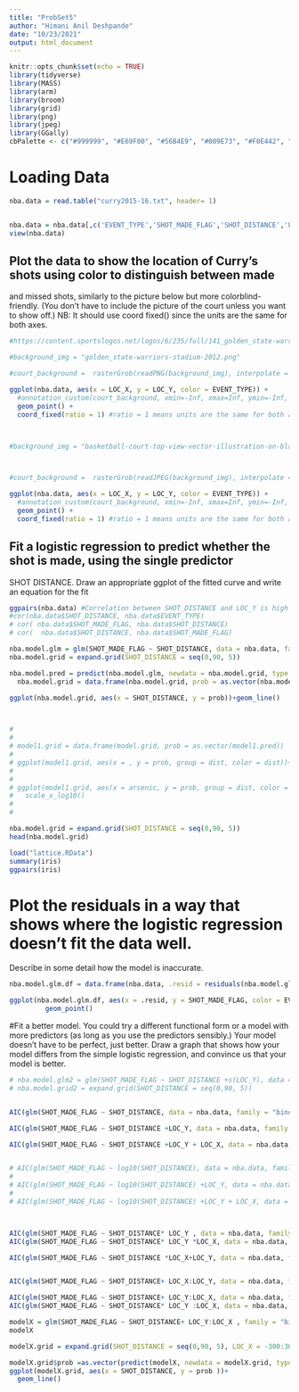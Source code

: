 ---
title: "ProbSet5"
author: "Himani Anil Deshpande"
date: "10/23/2021"
output: html_document
---

```{r setup, include=FALSE}
knitr::opts_chunk$set(echo = TRUE)
library(tidyverse)
library(MASS)
library(arm)
library(broom)
library(grid)
library(png)
library(jpeg)
library(GGally)
cbPalette <- c("#999999", "#E69F00", "#56B4E9", "#009E73", "#F0E442", "#0072B2", "#D55E00", "#CC79A7")
```
# Loading Data

```{r}
nba.data = read.table("curry2015-16.txt", header= 1)


nba.data = nba.data[,c('EVENT_TYPE','SHOT_MADE_FLAG','SHOT_DISTANCE','LOC_X','LOC_Y')]
view(nba.data)
```
## Plot the data to show the location of Curry’s shots using color to distinguish between made
and missed shots, similarly to the picture below but more colorblind-friendly. (You don’t
have to include the picture of the court unless you want to show off.) NB: It should use
coord fixed() since the units are the same for both axes.

```{r}

#https://content.sportslogos.net/logos/6/235/full/141_golden_state-warriors-stadium-2012.png

#background_img = "golden_state-warriors-stadium-2012.png"

#court_background =  rasterGrob(readPNG(background_img), interpolate = TRUE, width=unit(1, "npc"), height=unit(1, "npc"))

ggplot(nba.data, aes(x = LOC_X, y = LOC_Y, color = EVENT_TYPE)) +
  #annotation_custom(court_background, xmin=-Inf, xmax=Inf, ymin=-Inf, ymax=Inf) +
  geom_point() + 
  coord_fixed(ratio = 1) #ratio = 1 means units are the same for both axes.



#background_img = "basketball-court-top-view-vector-illustration-on-black-background-1.jpeg"



#court_background =  rasterGrob(readJPEG(background_img), interpolate = TRUE, width=unit(1, "npc"), height=unit(1, "npc"))

ggplot(nba.data, aes(x = LOC_X, y = LOC_Y, color = EVENT_TYPE)) +
  #annotation_custom(court_background, xmin=-Inf, xmax=Inf, ymin=-Inf, ymax=Inf) +
  geom_point() + 
  coord_fixed(ratio = 1) #ratio = 1 means units are the same for both axes.


```
## Fit a logistic regression to predict whether the shot is made, using the single predictor
SHOT DISTANCE. Draw an appropriate ggplot of the fitted curve and write an equation for
the fit
```{r}
ggpairs(nba.data) #Correlation between SHOT_DISTANCE and LOC_Y is high
#cor(nba.data$SHOT_DISTANCE, nba.data$EVENT_TYPE)
# cor( nba.data$SHOT_MADE_FLAG, nba.data$SHOT_DISTANCE)
# cor(  nba.data$SHOT_DISTANCE, nba.data$SHOT_MADE_FLAG)

nba.model.glm = glm(SHOT_MADE_FLAG ~ SHOT_DISTANCE, data = nba.data, family = "binomial")
nba.model.grid = expand.grid(SHOT_DISTANCE = seq(0,90, 5))

nba.model.pred = predict(nba.model.glm, newdata = nba.model.grid, type = "response")
  nba.model.grid = data.frame(nba.model.grid, prob = as.vector(nba.model.pred))

ggplot(nba.model.grid, aes(x = SHOT_DISTANCE, y = prob))+geom_line()



# 
# 
# model1.grid = data.frame(model.grid, prob = as.vector(model1.pred))
# 
# ggplot(model1.grid, aes(x = , y = prob, group = dist, color = dist))+geom_line()
#   
# 
# ggplot(model1.grid, aes(x = arsenic, y = prob, group = dist, color = dist))+geom_line() +
#   scale_x_log10()
# 
#   
```

```{r}
nba.model.grid = expand.grid(SHOT_DISTANCE = seq(0,90, 5))
head(nba.model.grid)
```


```{r}
load("lattice.RData")
summary(iris)
ggpairs(iris)
```
# Plot the residuals in a way that shows where the logistic regression doesn’t fit the data well.
Describe in some detail how the model is inaccurate.
```{r}
nba.model.glm.df = data.frame(nba.data, .resid = residuals(nba.model.glm) )

ggplot(nba.model.glm.df, aes(x = .resid, y = SHOT_MADE_FLAG, color = EVENT_TYPE))+
         geom_point()
```
#Fit a better model. You could try a different functional form or a model with more predictors
(as long as you use the predictors sensibly.) Your model doesn’t have to be perfect, just
better. Draw a graph that shows how your model differs from the simple logistic regression,
and convince us that your model is better.
```{r}
# nba.model.glm2 = glm(SHOT_MADE_FLAG ~ SHOT_DISTANCE +s(LOC_Y), data = nba.data, family = binomial)
# nba.model.grid2 = expand.grid(SHOT_DISTANCE = seq(0,90, 5))


AIC(glm(SHOT_MADE_FLAG ~ SHOT_DISTANCE, data = nba.data, family = "binomial"))

AIC(glm(SHOT_MADE_FLAG ~ SHOT_DISTANCE +LOC_Y, data = nba.data, family = "binomial"))

AIC(glm(SHOT_MADE_FLAG ~ SHOT_DISTANCE +LOC_Y + LOC_X, data = nba.data, family = "binomial"))


# AIC(glm(SHOT_MADE_FLAG ~ log10(SHOT_DISTANCE), data = nba.data, family = "binomial"))
# 
# AIC(glm(SHOT_MADE_FLAG ~ log10(SHOT_DISTANCE) +LOC_Y, data = nba.data, family = "binomial"))
# 
# AIC(glm(SHOT_MADE_FLAG ~ log10(SHOT_DISTANCE) +LOC_Y + LOC_X, data = nba.data, family = "binomial"))



AIC(glm(SHOT_MADE_FLAG ~ SHOT_DISTANCE* LOC_Y , data = nba.data, family = "binomial"))
AIC(glm(SHOT_MADE_FLAG ~ SHOT_DISTANCE* LOC_Y *LOC_X, data = nba.data, family = "binomial"))

AIC(glm(SHOT_MADE_FLAG ~ SHOT_DISTANCE *LOC_X+LOC_Y, data = nba.data, family = "binomial"))


AIC(glm(SHOT_MADE_FLAG ~ SHOT_DISTANCE+ LOC_X:LOC_Y, data = nba.data, family = "binomial"))

AIC(glm(SHOT_MADE_FLAG ~ SHOT_DISTANCE+ LOC_Y:LOC_X, data = nba.data, family = "binomial"))# better
AIC(glm(SHOT_MADE_FLAG ~ SHOT_DISTANCE* LOC_Y :LOC_X, data = nba.data, family = "binomial"))
```
```{r}
modelX = glm(SHOT_MADE_FLAG ~ SHOT_DISTANCE+ LOC_Y:LOC_X , family = "binomial", data = nba.data)
modelX

```

```{r}
modelX.grid = expand.grid(SHOT_DISTANCE = seq(0,90, 5), LOC_X = -300:300, LOC_Y = -100:800)

modelX.grid$prob =as.vector(predict(modelX, newdata = modelX.grid, type ="response"))
ggplot(modelX.grid, aes(x = SHOT_DISTANCE, y = prob ))+ 
  geom_line()

```






